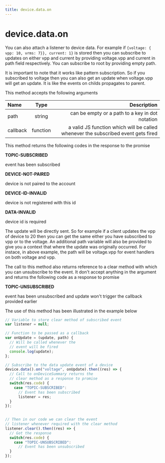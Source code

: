 ```yaml
---
title: device.data.on
---
```


# device.data.on


You can also attach a listener to device data. For example if `{voltage: { vpp: 10, vrms: 7}}, current: 1}` is stored then you can subscribe to updates on either vpp and current by providing voltage.vpp and current in path field respectively. You can subscribe to root by providing empty path.

It is important to note that it works like pattern subscription. So if you subscribed to voltage then you can also get an update when voltage.vpp will get an update. It is like the events on childs propagates to parent.

This method accepts the following arguments


| Name       | Type |   Description |
| :------------ | :---------: | ----------: |
| path     |    string    |  can be empty or a path to a key in dot notation|
| callback     |    function    | a valid JS function which will be called whenever the subscribed event gets fired|

This method returns the following codes in the response to the promise

**TOPIC-SUBSCRIBED**

event has been subscribed

**DEVICE-NOT-PAIRED**

device is not paired to the account

**DEVICE-ID-INVALID**

device is not registered with this id

**DATA-INVALID**

device id is required

The update will be directly sent. So for example if a client updates the vpp of device to 20 then you can get the same either you have subscribed to vpp or to the voltage. An additional path variable will also be provided to give you a context that where the update was originally occurred. For instace, in above example, the path will be voltage.vpp for event handlers on both voltage and vpp.

The call to this method also returns reference to a clear method with which you can unsubscribe to the event. It don't accept anything in the argument and returns the following code as a response to promise

**TOPIC-UNSUBSCRIBED**

event has been unsubscribed and update won't trigger the callback provided earlier

The use of this method has been illustrated in the example below

```js
// Variable to store clear method of subscribed event
var listener = null;

// Function to be passed as a callback
var onUpdate = (update, path) {
  // Will be called whenever the
  // event will be fired
  console.log(update);
};

// Subscribe to the data update event of a device
device.data().on("voltage", onUpdate).then((res) => {
  // Call to onDeviceSummary returns the
  // clear method as a response to promise 
  switch(res.code) {
    case "TOPIC-SUBSCRIBED": 
      // Event has been subscribed
      listener = res;
  }
});
  

// Then in our code we can clear the event 
// listener whenever required with the clear method
listener.clear().then((res) => {
  // Got the response
  switch(res.code) {
    case "TOPIC-UNSUBSCRIBED": 
      // Event has been unsubscribed
  }
});
```



